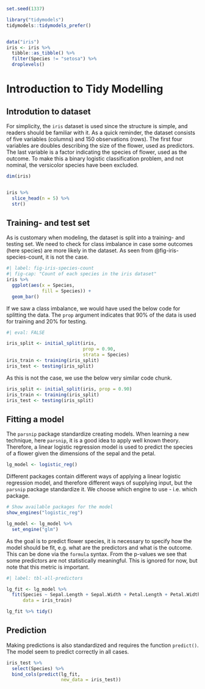 ```r
set.seed(1337)

library("tidymodels")
tidymodels::tidymodels_prefer()


data("iris")
iris <- iris %>%
  tibble::as_tibble() %>% 
  filter(Species != "setosa") %>% 
  droplevels()
```


# Introduction to Tidy Modelling
## Introdution to dataset
For simplicity, the `iris` dataset is used since the structure is simple, and readers should be familiar with it. As a quick reminder, the dataset consists of five variables (columns) and 150 observations (rows). The first four variables are doubles describing the size of the flower, used as predictors. The last variable is a factor indicating the species of flower, used as the outcome. To make this a binary logistic classification problem, and not nominal, the versicolor species have been excluded.
```r
dim(iris)


iris %>% 
  slice_head(n = 5) %>%
  str()
```

## Training- and test set
As is customary when modeling, the dataset is split into a training- and testing set. We need to check for class imbalance in case some outcomes (here species) are more likely in the dataset. As seen from @fig-iris-species-count, it is not the case.
```r
#| label: fig-iris-species-count
#| fig-cap: "Count of each species in the iris dataset"
iris %>% 
  ggplot(aes(x = Species,
             fill = Species)) +
  geom_bar()
```

If we saw a class imbalance, we would have used the below code for splitting the data. The `prop` argument indicates that 90% of the data is used for training and 20% for testing.
```r
#| eval: FALSE

iris_split <- initial_split(iris,
                            prop = 0.90,
                            strata = Species)
iris_train <- training(iris_split)
iris_test <- testing(iris_split)
```

As this is not the case, we use the below very similar code chunk.
```r
iris_split <- initial_split(iris, prop = 0.90)
iris_train <- training(iris_split)
iris_test <- testing(iris_split)
```

## Fitting a model
The `parsnip` package standardize creating models. When learning a new technique, here `parsnip`, it is a good idea to apply well known theory. Therefore, a linear logistic regression model is used to predict the species of a flower given the dimensions of the sepal and the petal.
```r
lg_model <- logistic_reg()
```

Different packages contain different ways of applying a linear logistic regression model, and therefore different ways of supplying input, but the `parsnip` package standardize it. We choose which engine to use - i.e. which package.

```r
# Show available packages for the model
show_engines("logistic_reg")

lg_model <- lg_model %>% 
  set_engine("glm")
```

As the goal is to predict flower species, it is necessary to specify how the model should be fit, e.g. what are the predictors and what is the outcome. This can be done via the `formula` syntax. From the p-values we see that some predictors are not statistically meaningful. This is ignored for now, but note that this metric is important.

```r
#| label: tbl-all-predictors

lg_fit <- lg_model %>%
  fit(Species ~ Sepal.Length + Sepal.Width + Petal.Length + Petal.Width,
      data = iris_train)

lg_fit %>% tidy()
```

## Prediction
Making predictions is also standardized and requires the function `predict()`. The model seem to predict correctly in all cases.
```r
iris_test %>% 
  select(Species) %>% 
  bind_cols(predict(lg_fit,
                    new_data = iris_test))
```










